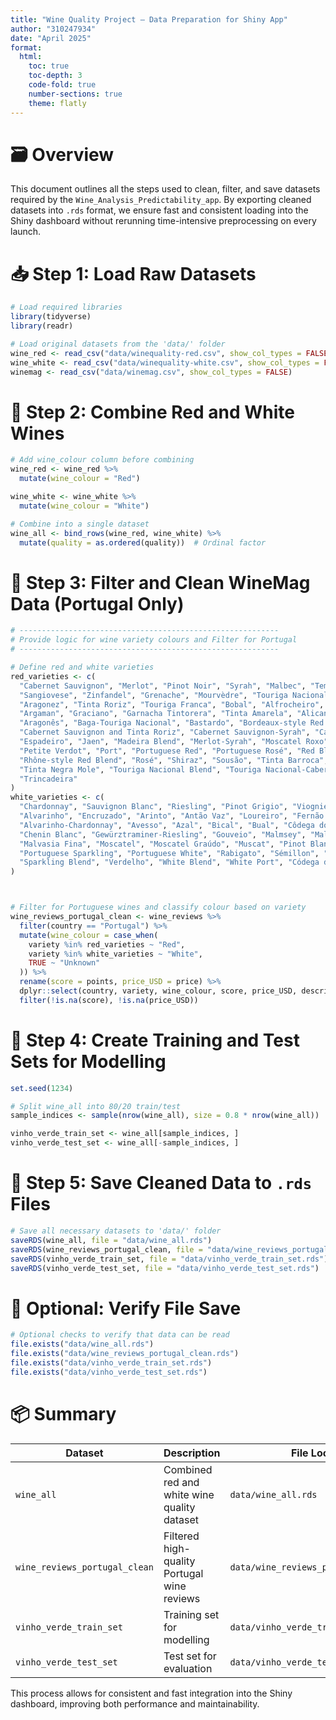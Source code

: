 ```yaml
---
title: "Wine Quality Project – Data Preparation for Shiny App"
author: "310247934"
date: "April 2025"
format:
  html:
    toc: true
    toc-depth: 3
    code-fold: true
    number-sections: true
    theme: flatly
---
```


# 🗃️ Overview

This document outlines all the steps used to clean, filter, and save datasets required by the `Wine_Analysis_Predictability_app`. By exporting cleaned datasets into `.rds` format, we ensure fast and consistent loading into the Shiny dashboard without rerunning time-intensive preprocessing on every launch.

# 📥 Step 1: Load Raw Datasets

``` r
# Load required libraries
library(tidyverse)
library(readr)

# Load original datasets from the 'data/' folder
wine_red <- read_csv("data/winequality-red.csv", show_col_types = FALSE)
wine_white <- read_csv("data/winequality-white.csv", show_col_types = FALSE)
winemag <- read_csv("data/winemag.csv", show_col_types = FALSE)
```

# 🍷 Step 2: Combine Red and White Wines

``` r
# Add wine_colour column before combining
wine_red <- wine_red %>%
  mutate(wine_colour = "Red")

wine_white <- wine_white %>%
  mutate(wine_colour = "White")

# Combine into a single dataset
wine_all <- bind_rows(wine_red, wine_white) %>%
  mutate(quality = as.ordered(quality))  # Ordinal factor
```

# 🧼 Step 3: Filter and Clean WineMag Data (Portugal Only)

``` r
# ----------------------------------------------------------
# Provide logic for wine variety colours and Filter for Portugal
# ----------------------------------------------------------

# Define red and white varieties
red_varieties <- c(
  "Cabernet Sauvignon", "Merlot", "Pinot Noir", "Syrah", "Malbec", "Tempranillo", 
  "Sangiovese", "Zinfandel", "Grenache", "Mourvèdre", "Touriga Nacional", "Baga", 
  "Aragonez", "Tinta Roriz", "Touriga Franca", "Bobal", "Alfrocheiro", "Vinhão", 
  "Argaman", "Graciano", "Garnacha Tintorera", "Tinta Amarela", "Alicante Bouschet", 
  "Aragonês", "Baga-Touriga Nacional", "Bastardo", "Bordeaux-style Red Blend", 
  "Cabernet Sauvignon and Tinta Roriz", "Cabernet Sauvignon-Syrah", "Castelão", 
  "Espadeiro", "Jaen", "Madeira Blend", "Merlot-Syrah", "Moscatel Roxo", "Petit Verdot", 
  "Petite Verdot", "Port", "Portuguese Red", "Portuguese Rosé", "Red Blend", 
  "Rhône-style Red Blend", "Rosé", "Shiraz", "Sousão", "Tinta Barroca", "Tinta Francisca", 
  "Tinta Negra Mole", "Touriga Nacional Blend", "Touriga Nacional-Cabernet Sauvignon", 
  "Trincadeira"
)
white_varieties <- c(
  "Chardonnay", "Sauvignon Blanc", "Riesling", "Pinot Grigio", "Viognier", "Gewürztraminer", 
  "Alvarinho", "Encruzado", "Arinto", "Antão Vaz", "Loureiro", "Fernão Pires", "Albana", 
  "Alvarinho-Chardonnay", "Avesso", "Azal", "Bical", "Bual", "Côdega do Larinho", "Cerceal", 
  "Chenin Blanc", "Gewürztraminer-Riesling", "Gouveio", "Malmsey", "Malvasia", 
  "Malvasia Fina", "Moscatel", "Moscatel Graúdo", "Muscat", "Pinot Blanc", 
  "Portuguese Sparkling", "Portuguese White", "Rabigato", "Sémillon", "Sercial", "Siria", 
  "Sparkling Blend", "Verdelho", "White Blend", "White Port", "Códega do Larinho"
)



# Filter for Portuguese wines and classify colour based on variety
wine_reviews_portugal_clean <- wine_reviews %>% 
  filter(country == "Portugal") %>%
  mutate(wine_colour = case_when(
    variety %in% red_varieties ~ "Red",
    variety %in% white_varieties ~ "White",
    TRUE ~ "Unknown"
  )) %>%
  rename(score = points, price_USD = price) %>%
  dplyr::select(country, variety, wine_colour, score, price_USD, description) %>%
  filter(!is.na(score), !is.na(price_USD))
```

# 🔮 Step 4: Create Training and Test Sets for Modelling

``` r
set.seed(1234)

# Split wine_all into 80/20 train/test
sample_indices <- sample(nrow(wine_all), size = 0.8 * nrow(wine_all))

vinho_verde_train_set <- wine_all[sample_indices, ]
vinho_verde_test_set <- wine_all[-sample_indices, ]
```

# 💾 Step 5: Save Cleaned Data to `.rds` Files

``` r
# Save all necessary datasets to 'data/' folder
saveRDS(wine_all, file = "data/wine_all.rds")
saveRDS(wine_reviews_portugal_clean, file = "data/wine_reviews_portugal_clean.rds")
saveRDS(vinho_verde_train_set, file = "data/vinho_verde_train_set.rds")
saveRDS(vinho_verde_test_set, file = "data/vinho_verde_test_set.rds")
```

# 🧪 Optional: Verify File Save

``` r
# Optional checks to verify that data can be read
file.exists("data/wine_all.rds")
file.exists("data/wine_reviews_portugal_clean.rds")
file.exists("data/vinho_verde_train_set.rds")
file.exists("data/vinho_verde_test_set.rds")
```

# 📦 Summary

| Dataset | Description | File Location |
|-------------------|------------------------------|------------------------|
| `wine_all` | Combined red and white wine quality dataset | `data/wine_all.rds` |
| `wine_reviews_portugal_clean` | Filtered high-quality Portugal wine reviews | `data/wine_reviews_portugal_clean.rds` |
| `vinho_verde_train_set` | Training set for modelling | `data/vinho_verde_train_set.rds` |
| `vinho_verde_test_set` | Test set for evaluation | `data/vinho_verde_test_set.rds` |

This process allows for consistent and fast integration into the Shiny dashboard, improving both performance and maintainability.
